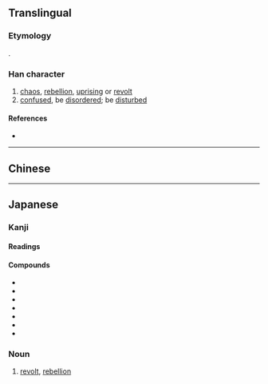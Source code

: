 {{character info/new}}
{{also|亂}}<!-- may be replaced by zh-forms -->
==Translingual==
{{stroke order|strokes=7}}

===Etymology===
{{Han simp|亂|f=𤔔|t=舌}}.

===Han character===
{{Han char|rn=5|rad=乙|as=06|sn=7|four=22610|canj=HRU|ids=⿰舌乚}}

# [[chaos]], [[rebellion]], [[uprising]] or [[revolt]]
# [[confused]], be [[disordered]]; be [[disturbed]]

====References====
* {{Han ref|kx=0084.150|dkj=00187|dj=0171.200|hdz=10053.170|uh=4E71|ud=20081}}

----

==Chinese==
{{zh-see|亂}}

----

==Japanese==
{{ja-kanji forms|乱|亂}}

===Kanji===
{{ja-kanji|grade=6|rs=乙06|kyu=亂}}

====Readings====
{{ja-readings
|goon=らん
|kanon=らん
|kanyoon=ろん
|kun=みだ-れる, みだ-す, みだ-りに
}}

====Compounds====
* {{ja-r|乱雑|らんざつ}}
* {{ja-r|乱視|らんし}}
* {{ja-r|乱層雲|らんそううん}}
* {{ja-r|乱闘|らんとう}}
* {{ja-r|乱入|らんにゅう}}
* {{ja-r|乱暴|らんぼう}}
* {{ja-r|混乱|こんらん}}

{{ja-kanjitab|らん|yomi=o}}

===Noun===
{{ja-noun|らん|kyu=亂}}

# [[revolt]], [[rebellion]]